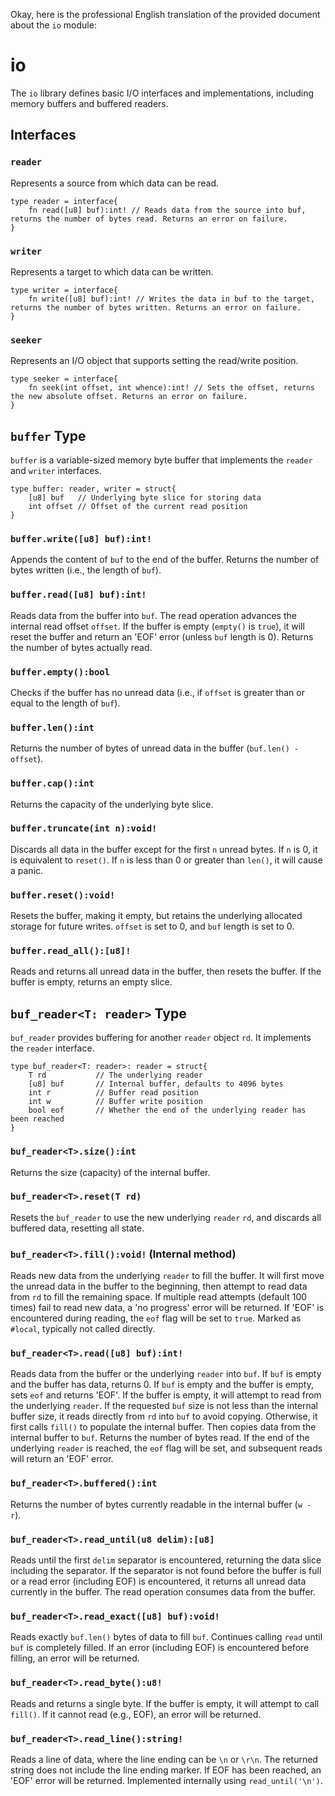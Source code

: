 Okay, here is the professional English translation of the provided document about the `io` module:

# io

The `io` library defines basic I/O interfaces and implementations, including memory buffers and buffered readers.

## Interfaces

### `reader`

Represents a source from which data can be read.

```nature
type reader = interface{
    fn read([u8] buf):int! // Reads data from the source into buf, returns the number of bytes read. Returns an error on failure.
}
```

### `writer`

Represents a target to which data can be written.

```nature
type writer = interface{
    fn write([u8] buf):int! // Writes the data in buf to the target, returns the number of bytes written. Returns an error on failure.
}
```

### `seeker`

Represents an I/O object that supports setting the read/write position.

```nature
type seeker = interface{
    fn seek(int offset, int whence):int! // Sets the offset, returns the new absolute offset. Returns an error on failure.
}
```

## `buffer` Type

`buffer` is a variable-sized memory byte buffer that implements the `reader` and `writer` interfaces.

```nature
type buffer: reader, writer = struct{
    [u8] buf   // Underlying byte slice for storing data
    int offset // Offset of the current read position
}
```

### `buffer.write([u8] buf):int!`

Appends the content of `buf` to the end of the buffer.
Returns the number of bytes written (i.e., the length of `buf`).

### `buffer.read([u8] buf):int!`

Reads data from the buffer into `buf`. The read operation advances the internal read offset `offset`.
If the buffer is empty (`empty()` is `true`), it will reset the buffer and return an 'EOF' error (unless `buf` length is 0).
Returns the number of bytes actually read.

### `buffer.empty():bool`

Checks if the buffer has no unread data (i.e., if `offset` is greater than or equal to the length of `buf`).

### `buffer.len():int`

Returns the number of bytes of unread data in the buffer (`buf.len() - offset`).

### `buffer.cap():int`

Returns the capacity of the underlying byte slice.

### `buffer.truncate(int n):void!`

Discards all data in the buffer except for the first `n` unread bytes.
If `n` is 0, it is equivalent to `reset()`.
If `n` is less than 0 or greater than `len()`, it will cause a panic.

### `buffer.reset():void!`

Resets the buffer, making it empty, but retains the underlying allocated storage for future writes. `offset` is set to 0, and `buf` length is set to 0.

### `buffer.read_all():[u8]!`

Reads and returns all unread data in the buffer, then resets the buffer.
If the buffer is empty, returns an empty slice.

## `buf_reader<T: reader>` Type

`buf_reader` provides buffering for another `reader` object `rd`. It implements the `reader` interface.

```nature
type buf_reader<T: reader>: reader = struct{
    T rd           // The underlying reader
    [u8] buf       // Internal buffer, defaults to 4096 bytes
    int r          // Buffer read position
    int w          // Buffer write position
    bool eof       // Whether the end of the underlying reader has been reached
}
```

### `buf_reader<T>.size():int`

Returns the size (capacity) of the internal buffer.

### `buf_reader<T>.reset(T rd)`

Resets the `buf_reader` to use the new underlying `reader` `rd`, and discards all buffered data, resetting all state.

### `buf_reader<T>.fill():void!` (Internal method)

Reads new data from the underlying `reader` to fill the buffer. It will first move the unread data in the buffer to the beginning, then attempt to read data from `rd` to fill the remaining space.
If multiple read attempts (default 100 times) fail to read new data, a 'no progress' error will be returned.
If 'EOF' is encountered during reading, the `eof` flag will be set to `true`.
Marked as `#local`, typically not called directly.

### `buf_reader<T>.read([u8] buf):int!`

Reads data from the buffer or the underlying `reader` into `buf`.
If `buf` is empty and the buffer has data, returns 0. If `buf` is empty and the buffer is empty, sets `eof` and returns 'EOF'.
If the buffer is empty, it will attempt to read from the underlying `reader`. If the requested `buf` size is not less than the internal buffer size, it reads directly from `rd` into `buf` to avoid copying. Otherwise, it first calls `fill()` to populate the internal buffer.
Then copies data from the internal buffer to `buf`.
Returns the number of bytes read. If the end of the underlying `reader` is reached, the `eof` flag will be set, and subsequent reads will return an 'EOF' error.

### `buf_reader<T>.buffered():int`

Returns the number of bytes currently readable in the internal buffer (`w - r`).

### `buf_reader<T>.read_until(u8 delim):[u8]`

Reads until the first `delim` separator is encountered, returning the data slice including the separator.
If the separator is not found before the buffer is full or a read error (including EOF) is encountered, it returns all unread data currently in the buffer.
The read operation consumes data from the buffer.

### `buf_reader<T>.read_exact([u8] buf):void!`

Reads exactly `buf.len()` bytes of data to fill `buf`.
Continues calling `read` until `buf` is completely filled. If an error (including EOF) is encountered before filling, an error will be returned.

### `buf_reader<T>.read_byte():u8!`

Reads and returns a single byte.
If the buffer is empty, it will attempt to call `fill()`. If it cannot read (e.g., EOF), an error will be returned.

### `buf_reader<T>.read_line():string!`

Reads a line of data, where the line ending can be `\n` or `\r\n`. The returned string does not include the line ending marker.
If EOF has been reached, an 'EOF' error will be returned.
Implemented internally using `read_until('\n')`.